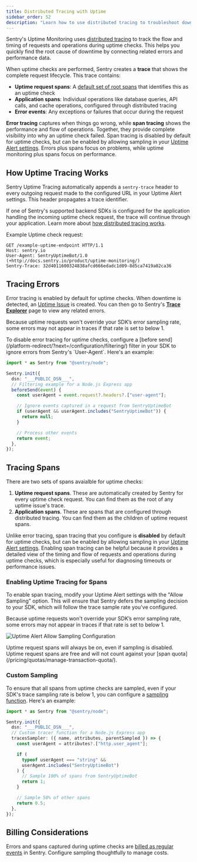 ```yaml
---
title: Distributed Tracing with Uptime
sidebar_order: 52
description: "Learn how to use distributed tracing to troubleshoot downtime."
---
```


Sentry's Uptime Monitoring uses [distributed tracing](/product/tracing/#whats-distributed-tracing) to track the flow and timing of requests and operations during uptime checks. This helps you quickly find the root cause of downtime by connecting related errors and performance data. 

When uptime checks are performed, Sentry creates a **trace** that shows the complete request lifecycle. This trace contains:

- **Uptime request spans**: A [default set of root spans](/product/uptime-monitoring/#uptime-request-spans) that identifies this as an uptime check
- **Application spans**: Individual operations like database queries, API calls, and cache operations, configured through distributed tracing
- **Error events**: Any exceptions or failures that occur during the request

**Error tracing** captures when things go wrong, while **span tracing** shows the performance and flow of operations. Together, they provide complete visibility into why an uptime check failed. Span tracing is disabled by default for uptime checks, but can be enabled by allowing sampling in your [Uptime Alert settings](/product/alerts/create-alerts/uptime-alert-config/). Errors plus spans focus on problems, while uptime monitoring plus spans focus on performance.

## How Uptime Tracing Works

Sentry Uptime Tracing automatically appends a `sentry-trace` header to every outgoing request made to the configured URL in your Uptime Alert settings. This header propagates a trace identifier.

If one of Sentry's supported backend SDKs is configured for the application handling the incoming uptime check request, the trace will continue through your application. Learn more about [how distributed tracing works](/product/tracing/).

Example Uptime check request:

```HTTP
GET /example-uptime-endpoint HTTP/1.1
Host: sentry.io
User-Agent: SentryUptimeBot/1.0 (+http://docs.sentry.io/product/uptime-monitoring/)
Sentry-Trace: 32d4011600324838afcd666edadc1d09-8d5ca7419a02ca36
```

## Tracing Errors

Error tracing is enabled by default for uptime checks. When downtime is detected, an [Uptime Issue](/product/issues/issue-details/uptime-issues/) is created. You can then go to Sentry's [**Trace Explorer**](/product/explore/traces/) page to view any related errors.

Because uptime requests won't override your SDK’s error sampling rate, some errors may not appear in traces if that rate is set to below 1.

<Expandable permalink title="Disabling Uptime Error Tracing">
  To disable error tracing for uptime checks, configure a [before send](/platform-redirect/?next=/configuration/filtering/) filter in your SDK to ignore errors from Sentry's `User-Agent`. Here's an example:

```typescript {tabTitle: Node.js Express} {filename: instrument.mjs}
import * as Sentry from "@sentry/node";

Sentry.init({
  dsn: "___PUBLIC_DSN___",
  // Filtering example for a Node.js Express app
  beforeSend(event) {
    const userAgent = event.request?.headers?.["user-agent"];

    // Ignore events captured in a request from SentryUptimeBot
    if (userAgent && userAgent.includes("SentryUptimeBot")) {
      return null;
    }

    // Process other events
    return event;
  },
});
```

</Expandable>

## Tracing Spans

There are two sets of spans avaialble for uptime checks: 
1. **Uptime request spans**. These are automatically created by Sentry for every uptime check request. You can find them as the root of any uptime issue's trace.
2. **Application spans**. These are spans that are configured through distributed tracing. You can find them as the children of uptime request spans.
 
Unlike error tracing, span tracing that you configure is **disabled** by default for uptime checks, but can be enabled by allowing sampling in your [Uptime Alert settings](/product/alerts/create-alerts/uptime-alert-config/). Enabling span tracing can be helpful because it provides a detailed view of the timing and flow of requests and operations during uptime checks, which is especially useful for diagnosing timeouts or performance issues.

### Enabling Uptime Tracing for Spans

To enable span tracing, modify your Uptime Alert settings with the "Allow Sampling" option. This will ensure that Sentry defers the sampling decision to your SDK, which will follow the trace sample rate you've configured.

Because uptime requests won't override your SDK’s error sampling rate, some errors may not appear in traces if that rate is set to below 1.

![Uptime Alert Allow Sampling Configuration](./img/allow-sampling-new.png)

<Alert>
  Uptime request spans will always be on, even if sampling is disabled. Uptime request spans are free and will not count against your [span quota](/pricing/quotas/manage-transaction-quota/). 
</Alert>

### Custom Sampling

To ensure that all spans from uptime checks are sampled, even if your SDK's trace sampling rate is below 1, you can configure a [sampling function](/platform-redirect/?next=/configuration/sampling/). Here's an example:

```typescript {tabTitle: Node.js Express} {filename: instrument.mjs}
import * as Sentry from "@sentry/node";

Sentry.init({
  dsn: "___PUBLIC_DSN___",
  // Custom tracer function for a Node.js Express app
  tracesSampler: ({ name, attributes, parentSampled }) => {
    const userAgent = attributes?.["http.user_agent"];

    if (
      typeof userAgent === "string" &&
      userAgent.includes("SentryUptimeBot")
    ) {
      // Sample 100% of spans from SentryUptimeBot
      return 1;
    }

    // Sample 50% of other spans
    return 0.5;
  },
});
```

## Billing Considerations

Errors and spans captured during uptime checks are [billed as regular events](https://sentry.io/pricing/) in Sentry. Configure sampling thoughtfully to manage costs.

